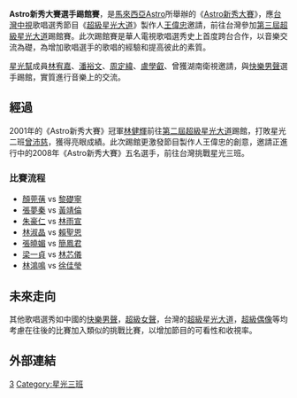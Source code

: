 {{Unreferenced |time=2008-06-20T17:17:19+00:00 }}
'''Astro新秀大賽選手踢館賽'''，是[[馬來西亞|馬來西亞]][[Astro控股私人有限公司|Astro]]所舉辦的《[[Astro新秀大賽|Astro新秀大賽]]》，應[[台灣|台灣]][[中視|中視]]歌唱選秀節目《[[超級星光大道|超級星光大道]]》製作人[[王偉忠|王偉忠]]邀請，前往台灣參加[[超級星光大道_(第三屆)|第三屆超級星光大道]]踢館賽。此次踢館賽是華人電視歌唱選秀史上首度跨台合作，以音樂交流為礎，為增加歌唱選手的歌唱的經驗和提高彼此的素質。

[[星光幫|星光幫]]成員[[林宥嘉|林宥嘉]]、[[潘裕文|潘裕文]]、[[周定緯|周定緯]]、[[盧學叡|盧學叡]]、曾獲湖南衛視邀請，與[[快樂男聲|快樂男聲]]選手踢館，實質進行音樂上的交流。

== 經過 ==
2001年的《Astro新秀大賽》冠軍[[林健輝|林健輝]]前往[[超級星光大道_(第二屆)|第二屆超級星光大道]]踢館，打敗星光二班[[曾沛慈|曾沛慈]]，獲得亮眼成績。此次踢館更激發節目製作人王偉忠的創意，邀請正進行中的2008年《Astro新秀大賽》五名選手，前往台灣挑戰星光三班。

=== 比賽流程 ===
*[[顏莞蒨|顏莞蒨]] vs [[黎礎寧|黎礎寧]]
*[[張夢秦|張夢秦]] vs [[黃靖倫|黃靖倫]]
*[[朱豪仁|朱豪仁]] vs [[林雨宣|林雨宣]] 
*[[林淑晶|林淑晶]] vs [[賴聖恩|賴聖恩]]
*[[張曉媚|張曉媚]] vs [[簡鳳君|簡鳳君]]
*[[梁一貞|梁一貞]] vs [[林芯儀|林芯儀]] 
*[[林鴻鳴|林鴻鳴]] vs [[徐佳瑩|徐佳瑩]]

== 未來走向 ==
其他歌唱選秀如中國的[[快樂男聲|快樂男聲]]，[[超級女聲|超級女聲]]，台灣的[[超級星光大道|超級星光大道]]，[[超級偶像|超級偶像]]等均考慮在往後的比賽加入類似的挑戰比賽，以增加節目的可看性和收視率。

== 外部連結 ==

{{星光幫}}
{{音樂小作品}}

[[Category:超級星光大道|3]]
[[Category:星光三班|Category:星光三班]]
